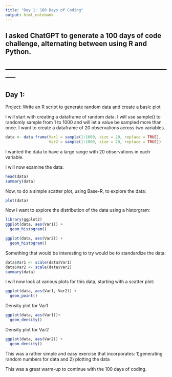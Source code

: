 ```yaml
---
title: "Day 1: 100 Days of Coding"
output: html_notebook
---
```


I asked ChatGPT to generate a 100 days of code challenge, alternating between using R and Python. 
-----------------------------------------------------------------------------
-----------------------------------------------------------------------------
-----------------------------------------------------------------------------
Day 1:
-----------------------------------------------------------------------------
Project: Write an R script to generate random data and create a basic plot


I will start with creating a dataframe of random data. I will use sample() to randomly sample from 1 to 1000 and will let a value be sampled more than once. I want to create a dataframe of 20 observations across two variables. 
```r
data <- data.frame(Var1 = sample(1:1000, size = 20, replace = TRUE), 
                   Var2 = sample(1:1000, size = 20, replace = TRUE))
```
I wanted the data to have a large range with 20 observations in each variable. 

I will now examine the data:
```r
head(data)
summary(data)
```
Now, to do a simple scatter plot, using Base-R, to explore the data:
```r
plot(data)
```
Now i want to explore the distribution of the data using a historgram:
```r
library(ggplot2)
ggplot(data, aes(Var1)) +
  geom_histogram()

ggplot(data, aes(Var2)) +
  geom_histogram()
```

Something that would be interesting to try would be to standardize the data:
```r
data$Var1 <- scale(data$Var1)
data$Var2 <- scale(data$Var2)
summary(data)
```
I will now look at various plots for this data, starting with a scatter plot:

```r
ggplot(data, aes(Var1, Var2)) +
  geom_point()
```
Density plot for Var1
```r
ggplot(data, aes(Var1))+
  geom_density()
```
Density plot for Var2
```r
ggplot(data, aes(Var2)) +
  geom_density()
```
This was a rather simple and easy exercise that incorporates: 1)generating random numbers for data and 2) plotting the data

This was a great warm-up to continue with the 100 days of coding. 

